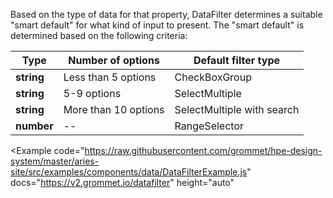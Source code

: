 
Based on the type of data for that property, DataFilter determines a suitable "smart default" for what kind of input to present. The "smart default" is determined based on the following criteria:

| Type       | Number of options    | Default filter type        |
| ---------- | -------------------- | -------------------------- |
| **string** | Less than 5 options  | CheckBoxGroup              |
| **string** | 5-9 options          | SelectMultiple             |
| **string** | More than 10 options | SelectMultiple with search |
| **number** | --                   | RangeSelector              |

<Example
  code="https://raw.githubusercontent.com/grommet/hpe-design-system/master/aries-site/src/examples/components/data/DataFilterExample.js"
  docs="https://v2.grommet.io/datafilter"
  height="auto"
>
  <DataFilterExample />
</Example>